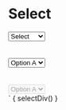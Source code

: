 
<Meta title="Form/Select" />

# Select

<div class="select">
  <select>
    <option disabled selected>Select</option>
    <option>Option A</option>
    <option>Option B</option>
  </select>
</div>
<br/><br/>
<div class="select">
  <select>
    <option disabled>Select</option>
    <option>Option A</option>
    <option>Option B</option>
  </select>
</div>
<br/><br/>
<div class="select">
  <select disabled>
    <option disabled>Select</option>
    <option>Option A</option>
    <option>Option B</option>
  </select>
</div>`

<Preview mdxSource={selectDiv()}>
  <Story name="Default" height="200px" parameters={{
    design: figmaConfig('603%3A6')
  }}>{
    selectDiv()
  }</Story>
</Preview>
